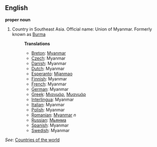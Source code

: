 ==English==

'''proper noun'''

# Country in Southeast Asia. Official name: Union of Myanmar. Formerly known as [[Burma]]
#:'''Translations'''
#:*[[Breton]]: [[Myanmar]]
#:*[[Czech]]: Myanmar
#:*[[Danish]]: Myanmar
#:*[[Dutch]]: Myanmar
#:*[[Esperanto]]: [[Mjanmao]]
#:*[[Finnish]]: Myanmar
#:*[[French]]: Myanmar
#:*[[German]]: Myanmar
#:*[[Greek]]: [[Μιανμάρ]], [[Μυανμάρ]]
#:*[[Interlingua]]: Myanmar
#:*[[Italian]]: Myanmar
#:*[[Polish]]: Myanmar
#:*[[Romanian]]: [[Myanmar]] ''n''
#:*[[Russian]]: [[Мьянма]]
#:*[[Spanish]]: Myanmar
#:*[[Swedish]]: Myanmar

''See'': [[Countries of the world]]